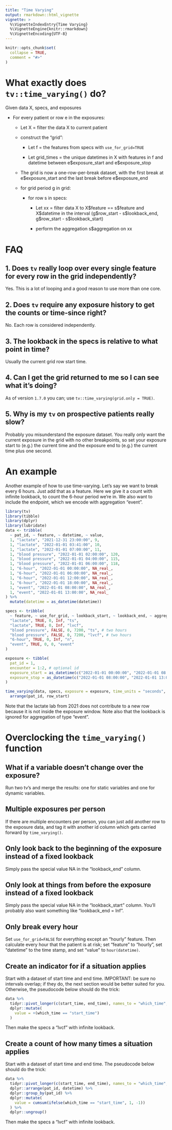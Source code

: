 ```yaml
---
title: "Time Varying"
output: rmarkdown::html_vignette
vignette: >
  %\VignetteIndexEntry{Time Varying}
  %\VignetteEngine{knitr::rmarkdown}
  %\VignetteEncoding{UTF-8}
---
```


```r
knitr::opts_chunk$set(
  collapse = TRUE,
  comment = "#>"
)
```


# What exactly does `tv::time_varying()` do?

Given data X, specs, and exposures

- For every patient or row e in the exposures:
  
    - Let X = filter the data X to current patient
    
    - construct the "grid":
    
        - Let f = the features from specs with `use_for_grid=TRUE`
        
        - Let grid_times = the unique datetimes in X with features in f and
          datetime between e\$exposure_start and e\$exposure_stop
  
    - The grid is now a one-row-per-break dataset, with the first break at e\$exposure_start
      and the last break before e$exposure_end
      
    - for grid period g in grid:
    
        - for row s in specs:
        
            - Let xx = filter data X to X\$feature == s\$feature and X\$datetime in the interval 
              (g\$row_start - s\$lookback_end, g\$row_start - s\$lookback_start)
              
            - perform the aggregation s$aggregation on xx

# FAQ

## 1. Does `tv` really loop over every single feature for every row in the grid independently?

Yes. This is a lot of looping and a good reason to use more than one core.

## 2. Does `tv` require any exposure history to get the counts or time-since right?

No. Each row is considered independently.

## 3. The lookback in the specs is relative to what point in time?

Usually the current grid row start time.

## 4. Can I get the grid returned to me so I can see what it's doing?

As of version `1.7.0` you can; use `tv::time_varying(grid.only = TRUE)`.

## 5. Why is my `tv` on prospective patients really slow?

Probably you misunderstand the exposure dataset.
You really only want the current exposure in the grid with no other breakpoints,
so set your exposure start to (e.g.) the current time and
the exposure end to (e.g.) the current time plus one second.


# An example

Another example of how to use time-varying. Let's say we want to break every 6 hours. Just add that as a feature. Here we give it a count with infinite lookback, to count the 6-hour period we're in. We also want to include the endpoint, which we encode with aggregation "event".

```r
library(tv)
library(tibble)
library(dplyr)
library(lubridate)
data <- tribble(
  ~ pat_id, ~ feature, ~ datetime, ~ value,
  1, "lactate", "2021-12-31 23:00:00", 9,
  1, "lactate", "2022-01-01 03:41:00", 10,
  1, "lactate", "2022-01-01 07:00:00", 11,
  1, "blood pressure", "2022-01-01 02:00:00", 120,
  1, "blood pressure", "2022-01-01 04:00:00", 115,
  1, "blood pressure", "2022-01-01 06:00:00", 118,
  1, "6-hour", "2022-01-01 00:00:00", NA_real_,
  1, "6-hour", "2022-01-01 06:00:00", NA_real_,
  1, "6-hour", "2022-01-01 12:00:00", NA_real_,
  1, "6-hour", "2022-01-01 18:00:00", NA_real_,
  1, "event", "2022-01-01 08:00:00", NA_real_,
  1, "event", "2022-01-01 13:00:00", NA_real_
) %>%
  mutate(datetime = as_datetime(datetime))

specs <- tribble(
  ~ feature, ~ use_for_grid, ~ lookback_start, ~ lookback_end, ~ aggregation,
  "lactate", TRUE, 0, Inf, "ts",
  "lactate", TRUE, 0, Inf, "lvcf",
  "blood pressure", FALSE, 0, 7200, "ts", # two hours
  "blood pressure", FALSE, 0, 7200, "lvcf", # two hours
  "6-hour", TRUE, 0, Inf, "n",
  "event", TRUE, 0, 0, "event"
)

exposure <- tibble(
  pat_id = 1,
  encounter = 1:2, # optional id
  exposure_start = as_datetime(c("2022-01-01 00:00:00", "2022-01-01 08:00:00")),
  exposure_stop = as_datetime(c("2022-01-01 08:00:00", "2022-01-01 13:00:00")),
)

time_varying(data, specs, exposure = exposure, time_units = "seconds", n_cores = 1) %>%
  arrange(pat_id, row_start)

```

Note that the lactate lab from 2021 does not contribute to a new row because it is not inside the exposure window.
Note also that the lookback is ignored for aggregation of type "event".

# Overclocking the `time_varying()` function

## What if a variable doesn't change over the exposure?

Run two tv's and merge the results: one for static variables and one for dynamic variables.

## Multiple exposures per person

If there are multiple encounters per person, you can just add another row to the exposure data,
and tag it with another id column which gets carried forward by `time_varying()`.

## Only look back to the beginning of the exposure instead of a fixed lookback

Simply pass the special value NA in the "lookback_end" column.

## Only look at things from before the exposure instead of a fixed lookback

Simply pass the special value NA in the "lookback_start" column. You'll probably also want something like "lookback_end = Inf".

## Only break every hour

Set `use_for_grid=FALSE` for everything except an "hourly" feature. Then calculate every hour that the patient is at risk; set
"feature" to "hourly", set "datetime" to the time stamp, and set "value" to `hour(datetime)`.

## Create an indicator for if a situation applies

Start with a dataset of start time and end time. IMPORTANT: be sure no intervals overlap; if they do, the next section would be better suited for you.
Otherwise, the pseudocode below should do the trick:

```r
data %>% 
  tidyr::pivot_longer(c(start_time, end_time), names_to = "which_time", values_to = "datetime") %>% 
  dplyr::mutate(
    value = +(which_time == "start_time")
  )
```

Then make the specs a "lvcf" with infinite lookback.

## Create a count of how many times a situation applies

Start with a dataset of start time and end time. The pseudocode below should do the trick:

```r
data %>% 
  tidyr::pivot_longer(c(start_time, end_time), names_to = "which_time", values_to = "datetime") %>% 
  dplyr::arrange(pat_id, datetime) %>% 
  dplyr::group_by(pat_id) %>% 
  dplyr::mutate(
    value = cumsum(ifelse(which_time == "start_time", 1, -1))
  ) %>% 
  dplyr::ungroup()
```

Then make the specs a "lvcf" with infinite lookback.
